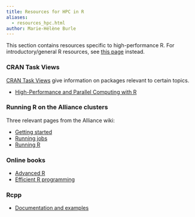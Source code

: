 ```yaml
---
title: Resources for HPC in R
aliases:
  - resources_hpc.html
author: Marie-Hélène Burle
---
```


:::{.def}

This section contains resources specific to high-performance R. For introductory/general R resources, see [this page](https://mint.westdri.ca/r/resources.html) instead.

:::

### CRAN Task Views

:::{.hnote}

[CRAN Task Views](https://cran.r-project.org/web/views/) give information on packages relevant to certain topics.

:::

- [High-Performance and Parallel Computing with R](https://cran.r-project.org/web/views/HighPerformanceComputing.html)

### Running R on the Alliance clusters

:::{.hnote}

Three relevant pages from the Alliance wiki:

:::

- [Getting started](https://docs.alliancecan.ca/wiki/Getting_started)
- [Running jobs](https://docs.alliancecan.ca/wiki/Running_jobs)
- [Running R](https://docs.alliancecan.ca/wiki/R)

### Online books

- [Advanced R](https://adv-r.hadley.nz/)
- [Efficient R programming](https://csgillespie.github.io/efficientR/)

### Rcpp

- [Documentation and examples](http://dirk.eddelbuettel.com/code/rcpp.html)
